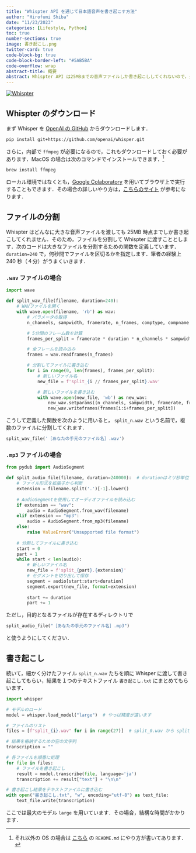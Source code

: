 ```yaml
---
title: "Whispter API を通じて日本語音声を書き起こす方法"
author: "Hirofumi Shiba"
date: "11/23/2023"
categories: [Lifestyle, Python]
toc: true
number-sections: true
image: 書き起こし.png
twitter-card: true
code-block-bg: true
code-block-border-left: "#5AB5BA"
code-overflow: wrap
abstract-title: 概要
abstract: Whispter API は25MBまでの音声ファイルしか書き起こししてくれないので，長時間の音声ファイルを一度に書き起こしてもらうには工夫が必要．
---
```


[![Whispter](書き起こし.png)](https://github.com/openai/whisper)

## Whispter のダウンロード

まず Whisper を [OpenAI の GitHub](https://github.com/openai/whisper) からダウンロードします．

```bash
pip install git+https://github.com/openai/whisper.git
```

さらに，内部で `ffmpeg` が必要になるので，これもダウンロードしておく必要があります．MacOS の場合は次のコマンドでインストールできます．^[それ以外の OS の場合は [こちら](https://github.com/openai/whisper) の `README.md` にやり方が書いてあります．]
```bash
brew install ffmpeg
```

ローカル環境ではなくとも，[Google Colaboratory](https://colab.research.google.com/?hl=ja) を用いてブラウザ上で実行することもできます．その場合の詳しいやり方は，[こちらのサイト](https://aismiley.co.jp/ai_news/what-is-whisper/) が参考になります．

## ファイルの分割

Whispter はどんなに大きな音声ファイルを渡しても 25MB 時点までしか書き起こしてくれません．そのため，ファイルを分割して Whispter に渡すこととします．次のコードは大きなファイルを分割するための関数を定義しています． `duration=240` で，何秒間でファイルを区切るかを指定します．筆者の経験上 240 秒（４分）がうまくいきます．

### `.wav` ファイルの場合

```python
import wave

def split_wav_file(filename, duration=240):
    # WAVファイルを開く
    with wave.open(filename, 'rb') as wav:
        # パラメータの取得
        n_channels, sampwidth, framerate, n_frames, comptype, compname = wav.getparams()

        # 5分間のフレーム数を計算
        frames_per_split = framerate * duration * n_channels * sampwidth

        # 全フレームを読み込み
        frames = wav.readframes(n_frames)

        # 分割してファイルに書き込む
        for i in range(0, len(frames), frames_per_split):
            # 新しいファイル名
            new_file = f'split_{i // frames_per_split}.wav'

            # 新しいファイルを書き込む
            with wave.open(new_file, 'wb') as new_wav:
                new_wav.setparams((n_channels, sampwidth, framerate, frames_per_split // (n_channels * sampwidth), comptype, compname))
                new_wav.writeframes(frames[i:i+frames_per_split])
```

こうして定義した関数を次のように用いると， `split_n.wav` という名前で，複数のファイルに分割してくれます．
```python
split_wav_file('［あなたの手元のファイル名］.wav')
```

### `.mp3` ファイルの場合

```python
from pydub import AudioSegment

def split_audio_file(filename, duration=240000):  # durationはミリ秒単位
    # ファイル形式を拡張子から判断
    extension = filename.split('.')[-1].lower()
    
    # AudioSegmentを使用してオーディオファイルを読み込む
    if extension == "wav":
        audio = AudioSegment.from_wav(filename)
    elif extension == "mp3":
        audio = AudioSegment.from_mp3(filename)
    else:
        raise ValueError("Unsupported file format")
    
    # 分割してファイルに書き込む
    start = 0
    part = 1
    while start < len(audio):
        # 新しいファイル名
        new_file = f'split_{part}.{extension}'
        # セグメントを切り出して保存
        segment = audio[start:start+duration]
        segment.export(new_file, format=extension)
        
        start += duration
        part += 1
```

ただし，目的となるファイルが存在するディレクトリで
```python
split_audio_file("［あなたの手元のファイル名］.mp3")
```
と使うようにしてください．

## 書き起こし

続いて，細かく分けたファイル `split_n.wav` たちを順に Whisper に渡して書き起こしてもらい，結果を１つのテキストファイル `書き起こし.txt` にまとめてもらいます．

```python
import whisper

# モデルのロード
model = whisper.load_model("large")  # やっぱ精度が違います

# ファイルのリスト
files = [f"split_{i}.wav" for i in range(27)]  # split_0.wav から split_26.wav まで

# 結果を格納するための空の文字列
transcription = ""

# 各ファイルを順番に処理
for file in files:
    # ファイルを書き起こし
    result = model.transcribe(file, language='ja')
    transcription += result["text"] + "\n\n"

# 書き起こし結果をテキストファイルに書き込む
with open("書き起こし.txt", "w", encoding="utf-8") as text_file:
    text_file.write(transcription)

```

ここでは最大のモデル `large` を用いています．その場合，結構な時間がかかります．